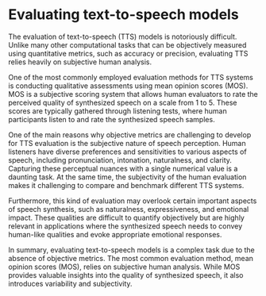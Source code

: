 # Evaluating text-to-speech models

The evaluation of text-to-speech (TTS) models is notoriously difficult. Unlike many other computational tasks that can be objectively 
measured using quantitative metrics, such as accuracy or precision, evaluating TTS relies heavily on subjective human analysis.

One of the most commonly employed evaluation methods for TTS systems is conducting qualitative assessments using mean 
opinion scores (MOS). MOS is a subjective scoring system that allows human evaluators to rate the perceived quality of 
synthesized speech on a scale from 1 to 5. These scores are typically gathered through listening tests, where human 
participants listen to and rate the synthesized speech samples.

One of the main reasons why objective metrics are challenging to develop for TTS evaluation is the subjective nature of 
speech perception. Human listeners have diverse preferences and sensitivities to various aspects of speech, including 
pronunciation, intonation, naturalness, and clarity. Capturing these perceptual nuances with a single numerical value 
is a daunting task. At the same time, the subjectivity of the human evaluation makes it challenging to compare and 
benchmark different TTS systems.

Furthermore, this kind of evaluation may overlook certain important aspects of speech synthesis, such as naturalness, 
expressiveness, and emotional impact. These qualities are difficult to quantify objectively but are highly relevant in 
applications where the synthesized speech needs to convey human-like qualities and evoke appropriate emotional responses.

In summary, evaluating text-to-speech models is a complex task due to the absence of objective metrics. The most common 
evaluation method, mean opinion scores (MOS), relies on subjective human analysis. While MOS provides valuable insights 
into the quality of synthesized speech, it also introduces variability and subjectivity. 
